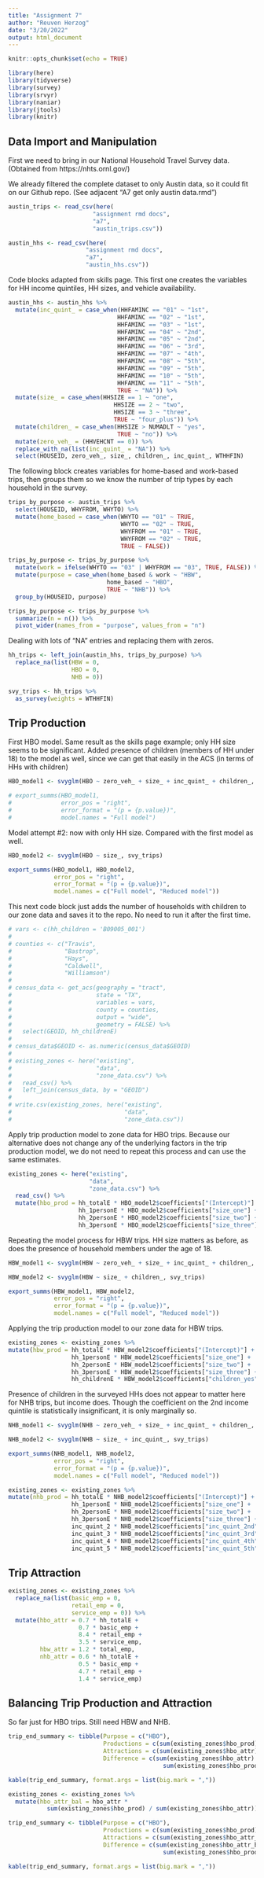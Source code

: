 ```yaml
---
title: "Assignment 7"
author: "Reuven Herzog"
date: "3/20/2022"
output: html_document
---
```


```r
knitr::opts_chunk$set(echo = TRUE)
```

```r
library(here)
library(tidyverse)
library(survey)
library(srvyr)
library(naniar)
library(jtools)
library(knitr)
```

## Data Import and Manipulation

First we need to bring in our National Household Travel Survey data.
(Obtained from https://nhts.ornl.gov/)

We already filtered the complete dataset to only Austin data, so it could
fit on our Github repo.
(See adjacent "A7 get only austin data.rmd")

```r
austin_trips <- read_csv(here(
                        "assignment rmd docs",
                        "a7",
                        "austin_trips.csv"))

austin_hhs <- read_csv(here(
                      "assignment rmd docs",
                      "a7",
                      "austin_hhs.csv"))
```

Code blocks adapted from skills page. This first one creates the variables for HH income quintiles, HH sizes, and vehicle availability.

```r
austin_hhs <- austin_hhs %>%
  mutate(inc_quint_ = case_when(HHFAMINC == "01" ~ "1st",
                               HHFAMINC == "02" ~ "1st",
                               HHFAMINC == "03" ~ "1st",
                               HHFAMINC == "04" ~ "2nd",
                               HHFAMINC == "05" ~ "2nd",
                               HHFAMINC == "06" ~ "3rd",
                               HHFAMINC == "07" ~ "4th",
                               HHFAMINC == "08" ~ "5th",
                               HHFAMINC == "09" ~ "5th",
                               HHFAMINC == "10" ~ "5th",
                               HHFAMINC == "11" ~ "5th",
                               TRUE ~ "NA")) %>%
  mutate(size_ = case_when(HHSIZE == 1 ~ "one",
                              HHSIZE == 2 ~ "two",
                              HHSIZE == 3 ~ "three",
                              TRUE ~ "four_plus")) %>%
  mutate(children_ = case_when(HHSIZE > NUMADLT ~ "yes",
                               TRUE ~ "no")) %>%
  mutate(zero_veh_ = (HHVEHCNT == 0)) %>%
  replace_with_na(list(inc_quint_ = "NA")) %>%
  select(HOUSEID, zero_veh_, size_, children_, inc_quint_, WTHHFIN) 
```

The following block creates variables for home-based and work-based trips, then groups them so we know the number of trip types by each household in the survey.

```r
trips_by_purpose <- austin_trips %>%
  select(HOUSEID, WHYFROM, WHYTO) %>%
  mutate(home_based = case_when(WHYTO == "01" ~ TRUE,
                                WHYTO == "02" ~ TRUE,
                                WHYFROM == "01" ~ TRUE,
                                WHYFROM == "02" ~ TRUE,
                                TRUE ~ FALSE)) 

trips_by_purpose <- trips_by_purpose %>%
  mutate(work = ifelse(WHYTO == "03" | WHYFROM == "03", TRUE, FALSE)) %>%
  mutate(purpose = case_when(home_based & work ~ "HBW",
                            home_based ~ "HBO",
                            TRUE ~ "NHB")) %>%
  group_by(HOUSEID, purpose)

trips_by_purpose <- trips_by_purpose %>%
  summarize(n = n()) %>%
  pivot_wider(names_from = "purpose", values_from = "n") 
```

Dealing with lots of "NA" entries and replacing them with zeros.

```r
hh_trips <- left_join(austin_hhs, trips_by_purpose) %>%
  replace_na(list(HBW = 0,
                  HBO = 0,
                  NHB = 0))
```

```r
svy_trips <- hh_trips %>%
  as_survey(weights = WTHHFIN)
```

## Trip Production

First HBO model. Same result as the skills page example; only HH size seems to be significant. Added presence of children (members of HH under 18) to the model as well, since we can get that easily in the ACS (in terms of HHs with children)

```r
HBO_model1 <- svyglm(HBO ~ zero_veh_ + size_ + inc_quint_ + children_, svy_trips)

# export_summs(HBO_model1, 
#              error_pos = "right", 
#              error_format = "(p = {p.value})",
#              model.names = "Full model")
```

Model attempt #2: now with only HH size. Compared with the first model as well.

```r
HBO_model2 <- svyglm(HBO ~ size_, svy_trips)

export_summs(HBO_model1, HBO_model2,
             error_pos = "right", 
             error_format = "(p = {p.value})",
             model.names = c("Full model", "Reduced model"))
```

This next code block just adds the number of households with children to our zone data and saves it to the repo. No need to run it after the first time.

```r
# vars <- c(hh_children = 'B09005_001')
# 
# counties <- c("Travis", 
#               "Bastrop", 
#               "Hays", 
#               "Caldwell", 
#               "Williamson")
# 
# census_data <- get_acs(geography = "tract",
#                        state = "TX",
#                        variables = vars,
#                        county = counties,
#                        output = "wide",
#                        geometry = FALSE) %>%
#   select(GEOID, hh_childrenE)
# 
# census_data$GEOID <- as.numeric(census_data$GEOID)
# 
# existing_zones <- here("existing",
#                        "data",
#                        "zone_data.csv") %>%
#   read_csv() %>%
#   left_join(census_data, by = "GEOID")
# 
# write.csv(existing_zones, here("existing",
#                                "data",
#                                "zone_data.csv"))
```

Apply trip production model to zone data for HBO trips. Because our alternative does not change any of the underlying factors in the trip production model, we do not need to repeat this process and can use the same estimates. 

```r
existing_zones <- here("existing",
                       "data",
                       "zone_data.csv") %>%
  read_csv() %>%
  mutate(hbo_prod = hh_totalE * HBO_model2$coefficients["(Intercept)"] +
                    hh_1personE * HBO_model2$coefficients["size_one"] +
                    hh_2personE * HBO_model2$coefficients["size_two"] +
                    hh_3personE * HBO_model2$coefficients["size_three"])
```

Repeating the model process for HBW trips. HH size matters as before, as does the presence of household members under the age of 18. 

```r
HBW_model1 <- svyglm(HBW ~ zero_veh_ + size_ + inc_quint_ + children_, svy_trips)

HBW_model2 <- svyglm(HBW ~ size_ + children_, svy_trips)

export_summs(HBW_model1, HBW_model2,
             error_pos = "right", 
             error_format = "(p = {p.value})",
             model.names = c("Full model", "Reduced model"))
```

Applying the trip production model to our zone data for HBW trips.

```r
existing_zones <- existing_zones %>%
mutate(hbw_prod = hh_totalE * HBW_model2$coefficients["(Intercept)"] +
                  hh_1personE * HBW_model2$coefficients["size_one"] +
                  hh_2personE * HBW_model2$coefficients["size_two"] +
                  hh_3personE * HBW_model2$coefficients["size_three"] +
                  hh_childrenE * HBW_model2$coefficients["children_yes"])
```

Presence of children in the surveyed HHs does not appear to matter here for NHB trips, but income does. Though the coefficient on the 2nd income quintile is statistically insignificant, it is only marginally so.

```r
NHB_model1 <- svyglm(NHB ~ zero_veh_ + size_ + inc_quint_ + children_, svy_trips)

NHB_model2 <- svyglm(NHB ~ size_ + inc_quint_, svy_trips)

export_summs(NHB_model1, NHB_model2,
             error_pos = "right", 
             error_format = "(p = {p.value})",
             model.names = c("Full model", "Reduced model"))
```

```r
existing_zones <- existing_zones %>%
mutate(nhb_prod = hh_totalE * NHB_model2$coefficients["(Intercept)"] +
                  hh_1personE * NHB_model2$coefficients["size_one"] +
                  hh_2personE * NHB_model2$coefficients["size_two"] +
                  hh_3personE * NHB_model2$coefficients["size_three"] +
                  inc_quint_2 * NHB_model2$coefficients["inc_quint_2nd"] +
                  inc_quint_3 * NHB_model2$coefficients["inc_quint_3rd"] +
                  inc_quint_4 * NHB_model2$coefficients["inc_quint_4th"] +
                  inc_quint_5 * NHB_model2$coefficients["inc_quint_5th"])
```

## Trip Attraction

```r
existing_zones <- existing_zones %>%
  replace_na(list(basic_emp = 0,
                  retail_emp = 0, 
                  service_emp = 0)) %>%
  mutate(hbo_attr = 0.7 * hh_totalE +
                    0.7 * basic_emp +
                    8.4 * retail_emp +
                    3.5 * service_emp,
         hbw_attr = 1.2 * total_emp,
         nhb_attr = 0.6 * hh_totalE +
                    0.5 * basic_emp +
                    4.7 * retail_emp +
                    1.4 * service_emp)
```

## Balancing Trip Production and Attraction

So far just for HBO trips. Still need HBW and NHB.

```r
trip_end_summary <- tibble(Purpose = c("HBO"),
                           Productions = c(sum(existing_zones$hbo_prod)),
                           Attractions = c(sum(existing_zones$hbo_attr)),
                           Difference = c(sum(existing_zones$hbo_attr) - 
                                            sum(existing_zones$hbo_prod)))

kable(trip_end_summary, format.args = list(big.mark = ","))
```

```r
existing_zones <- existing_zones %>%
  mutate(hbo_attr_bal = hbo_attr * 
           sum(existing_zones$hbo_prod) / sum(existing_zones$hbo_attr))
```

```r
trip_end_summary <- tibble(Purpose = c("HBO"),
                           Productions = c(sum(existing_zones$hbo_prod)),
                           Attractions = c(sum(existing_zones$hbo_attr_bal)),
                           Difference = c(sum(existing_zones$hbo_attr_bal) - 
                                            sum(existing_zones$hbo_prod)))

kable(trip_end_summary, format.args = list(big.mark = ","))
```